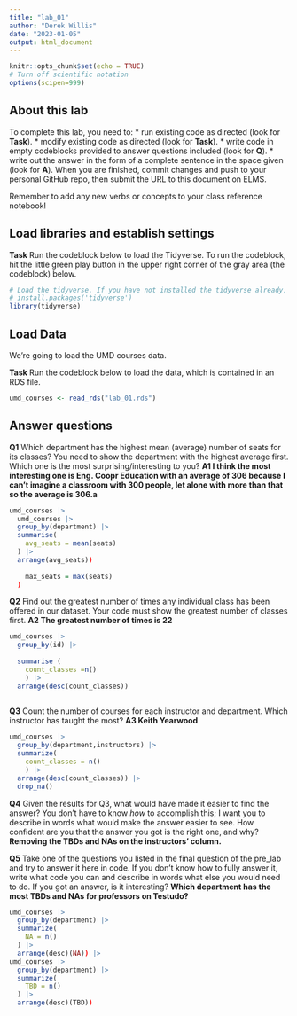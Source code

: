 ```yaml
---
title: "lab_01"
author: "Derek Willis"
date: "2023-01-05"
output: html_document
---
```


```r
knitr::opts_chunk$set(echo = TRUE)
# Turn off scientific notation
options(scipen=999)
```

## About this lab

To complete this lab, you need to: \* run existing code as directed (look for **Task**). \* modify existing code as directed (look for **Task**). \* write code in empty codeblocks provided to answer questions included (look for **Q**). \* write out the answer in the form of a complete sentence in the space given (look for **A**). When you are finished, commit changes and push to your personal GitHub repo, then submit the URL to this document on ELMS.

Remember to add any new verbs or concepts to your class reference notebook!

## Load libraries and establish settings

**Task** Run the codeblock below to load the Tidyverse. To run the codeblock, hit the little green play button in the upper right corner of the gray area (the codeblock) below.

```r
# Load the tidyverse. If you have not installed the tidyverse already, remove the # from the next line and run it first.  
# install.packages('tidyverse')
library(tidyverse)
```

## Load Data

We're going to load the UMD courses data.

**Task** Run the codeblock below to load the data, which is contained in an RDS file.

```r
umd_courses <- read_rds("lab_01.rds")
```

## Answer questions

**Q1** Which department has the highest mean (average) number of seats for its classes? You need to show the department with the highest average first. Which one is the most surprising/interesting to you? **A1 I think the most interesting one is Eng. Coopr Education with an average of 306 because I can't imagine a classroom with 300 people, let alone with more than that so the average is 306.a**

```r

umd_courses |>
  umd_courses |>
  group_by(department) |>
  summarise(
    avg_seats = mean(seats)
  ) |>
  arrange(avg_seats))
  
    max_seats = max(seats)
  ) 
```

**Q2** Find out the greatest number of times any individual class has been offered in our dataset. Your code must show the greatest number of classes first. **A2 The greatest number of times is 22**

```r

umd_courses |> 
  group_by(id) |>
  
  summarise (
    count_classes =n()
    ) |>
  arrange(desc(count_classes))
        
```

**Q3** Count the number of courses for each instructor and department. Which instructor has taught the most? **A3 Keith Yearwood**

```r
umd_courses |>
  group_by(department,instructors) |>
  summarize(
    count_classes = n()
    ) |>
  arrange(desc(count_classes)) |> 
  drop_na()
```

**Q4** Given the results for Q3, what would have made it easier to find the answer? You don't have to know *how* to accomplish this; I want you to describe in words what would make the answer easier to see. How confident are you that the answer you got is the right one, and why? **Removing the TBDs and NAs on the instructors' column.**

**Q5** Take one of the questions you listed in the final question of the pre_lab and try to answer it here in code. If you don't know how to fully answer it, write what code you can and describe in words what else you would need to do. If you got an answer, is it interesting? **Which department has the most TBDs and NAs for professors on Testudo?**

```r
umd_courses |>
  group_by(department) |>
  summarize(
    NA = n()
  ) |>
  arrange(desc)(NA)) |>
umd_courses |>
  group_by(department) |>
  summarize(
    TBD = n()
  ) |>
  arrange(desc)(TBD))
```
